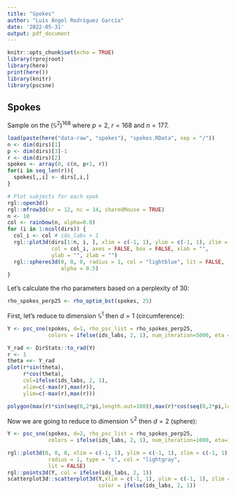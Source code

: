 ```yaml
---
title: "Spokes"
author: "Luis Ángel Rodríguez García"
date: '2022-05-31'
output: pdf_document
---
```


```r
knitr::opts_chunk$set(echo = TRUE)
library(rprojroot)
library(here)
print(here())
library(knitr)
library(pscsne)
```

## Spokes

Sample on the $(\mathbb{S}^2)^{168}$ where $p=2$, $r=168$ and $n=177$.

```r
load(paste(here("data-raw", "spokes"), "spokes.RData", sep = "/"))
n <- dim(dirs)[1]
p <- dim(dirs)[3]-1
r <- dim(dirs)[2]
spokes <- array(0, c(n, p+1, r))
for(i in seq_len(r)){
  spokes[,,i] <- dirs[,i,]
}

# Plot subjects for each spok
rgl::open3d()
rgl::mfrow3d(nr = 12, nc = 14, sharedMouse = TRUE)
n <- 10
col <- rainbow(n, alpha=0.8)
for (i in 1:ncol(dirs)) {
  col_i <- col # ids_labs + 1
  rgl::plot3d(dirs[1:n, i, ], xlim = c(-1, 1), ylim = c(-1, 1), zlim = c(-1, 1),
              col = col_i, axes = FALSE, box = FALSE, xlab = "",
              ylab = "", zlab = "")
  rgl::spheres3d(0, 0, 0, radius = 1, col = "lightblue", lit = FALSE,
                 alpha = 0.5)
}
```

Let's calculate the rho parameters based on a perplexity of 30:

```r

rho_spokes_perp25 <- rho_optim_bst(spokes, 25)

```

First, let's reduce to dimension $\mathbb{S}^1$ then $d=1$ (circumference):

```r
Y <- psc_sne(spokes, d=1, rho_psc_list = rho_spokes_perp25, 
             colors = ifelse(ids_labs, 2, 1), num_iteration=5000, eta = 10)
```

```r
Y_rad <- DirStats::to_rad(Y)
r <- 1
theta <<- Y_rad
plot(r*sin(theta),
     r*cos(theta),
     col=ifelse(ids_labs, 2, 1),
     xlim=c(-max(r),max(r)),
     ylim=c(-max(r),max(r)))

polygon(max(r)*sin(seq(0,2*pi,length.out=100)),max(r)*cos(seq(0,2*pi,length.out=100)))
```

Now we are going to reduce to dimension $\mathbb{S}^2$ then $d=2$ (sphere):

```r
Y <- psc_sne(spokes, d=2, rho_psc_list = rho_spokes_perp25, 
             colors = ifelse(ids_labs, 2, 1), num_iteration=1000, eta=10)
```


```r
rgl::plot3d(0, 0, 0, xlim = c(-1, 1), ylim = c(-1, 1), zlim = c(-1, 1),
             radius = 1, type = "s", col = "lightgray",
             lit = FALSE)
rgl::points3d(Y, col = ifelse(ids_labs, 2, 1))
scatterplot3d::scatterplot3d(Y,xlim = c(-1, 1), ylim = c(-1, 1), zlim = c(-1, 1), 
                             color = ifelse(ids_labs, 2, 1))
```

